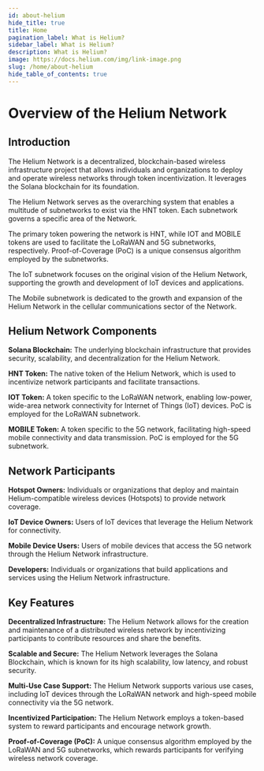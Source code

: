 ```yaml
---
id: about-helium
hide_title: true
title: Home
pagination_label: What is Helium?
sidebar_label: What is Helium?
description: What is Helium?
image: https://docs.helium.com/img/link-image.png
slug: /home/about-helium
hide_table_of_contents: true
---
```



# Overview of the Helium Network

## Introduction

The Helium Network is a decentralized, blockchain-based wireless infrastructure project that allows
individuals and organizations to deploy and operate wireless networks through token incentivization.
It leverages the Solana blockchain for its foundation.

The Helium Network serves as the overarching system that enables a multitude of subnetworks to exist
via the HNT token. Each subnetwork governs a specific area of the Network.

The primary token powering the network is HNT, while IOT and MOBILE tokens are used to facilitate
the LoRaWAN and 5G subnetworks, respectively. Proof-of-Coverage (PoC) is a unique consensus
algorithm employed by the subnetworks.

The IoT subnetwork focuses on the original vision of the Helium Network, supporting the growth and
development of IoT devices and applications.

The Mobile subnetwork is dedicated to the growth and expansion of the Helium Network in the cellular
communications sector of the Network.

## Helium Network Components

**Solana Blockchain:** The underlying blockchain infrastructure that provides security, scalability,
and decentralization for the Helium Network.

**HNT Token:** The native token of the Helium Network, which is used to incentivize network
participants and facilitate transactions.

**IOT Token:** A token specific to the LoRaWAN network, enabling low-power, wide-area network
connectivity for Internet of Things (IoT) devices. PoC is employed for the LoRaWAN subnetwork.

**MOBILE Token:** A token specific to the 5G network, facilitating high-speed mobile connectivity
and data transmission. PoC is employed for the 5G subnetwork.

## Network Participants

**Hotspot Owners:** Individuals or organizations that deploy and maintain Helium-compatible wireless
devices (Hotspots) to provide network coverage.

**IoT Device Owners:** Users of IoT devices that leverage the Helium Network for connectivity.

**Mobile Device Users:** Users of mobile devices that access the 5G network through the Helium
Network infrastructure.

**Developers:** Individuals or organizations that build applications and services using the Helium
Network infrastructure.

## Key Features

**Decentralized Infrastructure:** The Helium Network allows for the creation and maintenance of a
distributed wireless network by incentivizing participants to contribute resources and share the
benefits.

**Scalable and Secure:** The Helium Network leverages the Solana Blockchain, which is known for its
high scalability, low latency, and robust security.

**Multi-Use Case Support:** The Helium Network supports various use cases, including IoT devices
through the LoRaWAN network and high-speed mobile connectivity via the 5G network.

**Incentivized Participation:** The Helium Network employs a token-based system to reward
participants and encourage network growth.

**Proof-of-Coverage (PoC):** A unique consensus algorithm employed by the LoRaWAN and 5G
subnetworks, which rewards participants for verifying wireless network coverage.
